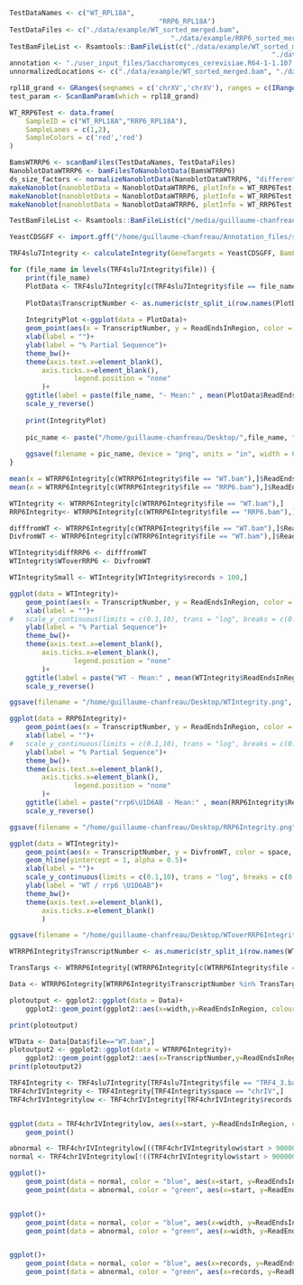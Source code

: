 ```r
TestDataNames <- c("WT_RPL18A", 
									 "RRP6_RPL18A")
TestDataFiles <- c("./data/example/WT_sorted_merged.bam",
										"./data/example/RRP6_sorted_merged.bam")
TestBamFileList <- Rsamtools::BamFileList(c("./data/example/WT_sorted_merged.bam",
																 "./data/example/RRP6_sorted_merged.bam"))
annotation <- "./user_input_files/Saccharomyces_cerevisiae.R64-1-1.107.gtf"
unnormalizedLocations <- c("./data/example/WT_sorted_merged.bam", "./data/example/RRP6_sorted_merged.bam")

rpl18_grand <- GRanges(seqnames = c('chrXV','chrXV'), ranges = c(IRanges(94293, 94387),IRanges(94363,94469)), strand = c('-','-'))
test_param <- ScanBamParam(which = rpl18_grand)

WT_RRP6Test <- data.frame(
	SampleID = c("WT_RPL18A","RRP6_RPL18A"),
	SampleLanes = c(1,2),
	SampleColors = c('red','red')
)

```

```r
BamsWTRRP6 <- scanBamFiles(TestDataNames, TestDataFiles)
NanoblotDataWTRRP6 <- bamFilesToNanoblotData(BamsWTRRP6)
ds_size_factors <- normalizeNanoblotData(NanoblotDataWTRRP6, "differential", unnormalizedLocations, annotation)
makeNanoblot(nanoblotData = NanoblotDataWTRRP6, plotInfo = WT_RRP6Test, blotType = "ridge")
makeNanoblot(nanoblotData = NanoblotDataWTRRP6, plotInfo = WT_RRP6Test, blotType = "violin")
makeNanoblot(nanoblotData = NanoblotDataWTRRP6, plotInfo = WT_RRP6Test, size_factors = ds_size_factors)
```

```r
TestBamFileList <- Rsamtools::BamFileList(c("/media/guillaume-chanfreau/HD3/TRAMP_Direct/TRF4_3.bam", "/media/guillaume-chanfreau/HD3/TRAMP_Direct/slu7AA_IVP.bam"))

YeastCDSGFF <- import.gff("/home/guillaume-chanfreau/Annotation_files/saccharomyces_cerevisiae.20210411.CDS.no_mito.gff")

TRF4slu7Integrity <- calculateIntegrity(GeneTargets = YeastCDSGFF, BamFiles = TestBamFileList)
```
```r
for (file_name in levels(TRF4slu7Integrity$file)) {
	print(file_name)
	PlotData <- TRF4slu7Integrity[c(TRF4slu7Integrity$file == file_name),]
	
	PlotData$TranscriptNumber <- as.numeric(str_split_i(row.names(PlotData), "\\.", -1))
	
	IntegrityPlot <-ggplot(data = PlotData)+
	geom_point(aes(x = TranscriptNumber, y = ReadEndsInRegion, color = space, size = records), alpha = .5)+
	xlab(label = "")+
	ylab(label = "% Partial Sequence")+
	theme_bw()+
	theme(axis.text.x=element_blank(),
        axis.ticks.x=element_blank(),
				legend.position = "none"
        )+
	ggtitle(label = paste(file_name, "- Mean:" , mean(PlotData$ReadEndsInRegion, na.rm = TRUE)))+
	scale_y_reverse()
	
	print(IntegrityPlot)
	
	pic_name <- paste("/home/guillaume-chanfreau/Desktop/",file_name, "Integrity.png", sep = "")
	
	ggsave(filename = pic_name, device = "png", units = "in", width = 6, height = 4.5)
}
```


```r

mean(x = WTRRP6Integrity[c(WTRRP6Integrity$file == "WT.bam"),]$ReadEndsInRegion, na.rm = TRUE)
mean(x = WTRRP6Integrity[c(WTRRP6Integrity$file == "RRP6.bam"),]$ReadEndsInRegion, na.rm = TRUE)

WTIntegrity <- WTRRP6Integrity[c(WTRRP6Integrity$file == "WT.bam"),]
RRP6Integrity<- WTRRP6Integrity[c(WTRRP6Integrity$file == "RRP6.bam"),]

difffromWT <- WTRRP6Integrity[c(WTRRP6Integrity$file == "WT.bam"),]$ReadEndsInRegion - WTRRP6Integrity[c(WTRRP6Integrity$file == "RRP6.bam"),]$ReadEndsInRegion
DivfromWT <- WTRRP6Integrity[c(WTRRP6Integrity$file == "WT.bam"),]$ReadEndsInRegion / WTRRP6Integrity[c(WTRRP6Integrity$file == "RRP6.bam"),]$ReadEndsInRegion

WTIntegrity$diffRRP6 <- difffromWT
WTIntegrity$WToverRRP6 <- DivfromWT

WTIntegritySmall <- WTIntegrity[WTIntegrity$records > 100,]
```

```r
ggplot(data = WTIntegrity)+
	geom_point(aes(x = TranscriptNumber, y = ReadEndsInRegion, color = space, size = records), alpha = .5)+
	xlab(label = "")+
#	scale_y_continuous(limits = c(0.1,10), trans = "log", breaks = c(0.1, 0.5, 1, 5, 10))+
	ylab(label = "% Partial Sequence")+
	theme_bw()+
	theme(axis.text.x=element_blank(),
        axis.ticks.x=element_blank(),
				legend.position = "none"
        )+
	ggtitle(label = paste("WT - Mean:" , mean(WTIntegrity$ReadEndsInRegion, na.rm = TRUE)))+
	scale_y_reverse()

ggsave(filename = "/home/guillaume-chanfreau/Desktop/WTIntegrity.png", device = "png", units = "in", width = 6, height = 4.5)

ggplot(data = RRP6Integrity)+
	geom_point(aes(x = TranscriptNumber, y = ReadEndsInRegion, color = space, size = records), alpha = .5)+
	xlab(label = "")+
#	scale_y_continuous(limits = c(0.1,10), trans = "log", breaks = c(0.1, 0.5, 1, 5, 10))+
	ylab(label = "% Partial Sequence")+
	theme_bw()+
	theme(axis.text.x=element_blank(),
        axis.ticks.x=element_blank(),
				legend.position = "none"
        )+
	ggtitle(label = paste("rrp6\U1D6AB - Mean:" , mean(RRP6Integrity$ReadEndsInRegion, na.rm = TRUE)))+
	scale_y_reverse()

ggsave(filename = "/home/guillaume-chanfreau/Desktop/RRP6Integrity.png", device = "png", units = "in", width = 6, height = 4.5)
```


```r
ggplot(data = WTIntegrity)+
	geom_point(aes(x = TranscriptNumber, y = DivfromWT, color = space, size = records), alpha  = 0.25)+
	geom_hline(yintercept = 1, alpha = 0.5)+
	xlab(label = "")+
	scale_y_continuous(limits = c(0.1,10), trans = "log", breaks = c(0.1,1,10))+
	ylab(label = "WT / rrp6 \U1D6AB")+
	theme_bw()+
	theme(axis.text.x=element_blank(),
        axis.ticks.x=element_blank()
        )

ggsave(filename = "/home/guillaume-chanfreau/Desktop/WToverRRP6Integrity.png", device = "png", units = "in", width = 6, height = 4.5)
```


```r

WTRRP6Integrity$TranscriptNumber <- as.numeric(str_split_i(row.names(WTRRP6Integrity), "\\.", -1))

TransTargs <- WTRRP6Integrity[(WTRRP6Integrity[c(WTRRP6Integrity$file == "WT.bam"),]$records > 100) & (WTRRP6Integrity[c(WTRRP6Integrity$file == "RRP6.bam"),]$records > 100), "TranscriptNumber"]

Data <- WTRRP6Integrity[WTRRP6Integrity$TranscriptNumber %in% TransTargs,]

plotoutput <- ggplot2::ggplot(data = Data)+
	ggplot2::geom_point(ggplot2::aes(x=width,y=ReadEndsInRegion, colour=file))

print(plotoutput)

WTData <- Data[Data$file=="WT.bam",]
plotoutput2 <- ggplot2::ggplot(data = WTRRP6Integrity)+
	ggplot2::geom_point(ggplot2::aes(x=TranscriptNumber,y=ReadEndsInRegion, colour=space))
print(plotoutput2)
```
```r
TRF4Integrity <- TRF4slu7Integrity[TRF4slu7Integrity$file == "TRF4_3.bam",]
TRF4chrIVIntegrity <- TRF4Integrity[TRF4Integrity$space == "chrIV",]
TRF4chrIVIntegritylow <- TRF4chrIVIntegrity[TRF4chrIVIntegrity$records < 2000,]


ggplot(data = TRF4chrIVIntegritylow, aes(x=start, y=ReadEndsInRegion, color=records))+
	geom_point()
```
```r
abnormal <- TRF4chrIVIntegritylow[((TRF4chrIVIntegritylow$start > 900000)&(TRF4chrIVIntegritylow$start < 1300000)),]
normal <- TRF4chrIVIntegritylow[!((TRF4chrIVIntegritylow$start > 900000)&(TRF4chrIVIntegritylow$start < 1300000)),]

ggplot()+
	geom_point(data = normal, color = "blue", aes(x=start, y=ReadEndsInRegion))+
	geom_point(data = abnormal, color = "green", aes(x=start, y=ReadEndsInRegion))


ggplot()+
	geom_point(data = normal, color = "blue", aes(x=width, y=ReadEndsInRegion))+
	geom_point(data = abnormal, color = "green", aes(x=width, y=ReadEndsInRegion))


ggplot()+
	geom_point(data = normal, color = "blue", aes(x=records, y=ReadEndsInRegion))+
	geom_point(data = abnormal, color = "green", aes(x=records, y=ReadEndsInRegion))
```

